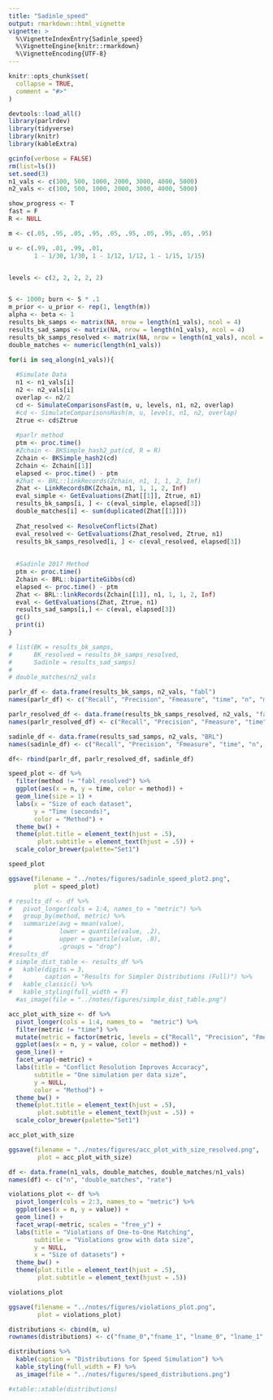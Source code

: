 ```yaml
---
title: "Sadinle_speed"
output: rmarkdown::html_vignette
vignette: >
  %\VignetteIndexEntry{Sadinle_speed}
  %\VignetteEngine{knitr::rmarkdown}
  %\VignetteEncoding{UTF-8}
---
```


```r
knitr::opts_chunk$set(
  collapse = TRUE,
  comment = "#>"
)
```

```r
devtools::load_all()
library(parlrdev)
library(tidyverse)
library(knitr)
library(kableExtra)
```


```r
gcinfo(verbose = FALSE)
rm(list=ls())
set.seed(3)
n1_vals <- c(100, 500, 1000, 2000, 3000, 4000, 5000)
n2_vals <- c(100, 500, 1000, 2000, 3000, 4000, 5000)

show_progress <- T
fast = F
R <- NULL

m <- c(.05, .95, .05, .95, .05, .95, .05, .95, .05, .95)

u <- c(.99, .01, .99, .01, 
       1 - 1/30, 1/30, 1 - 1/12, 1/12, 1 - 1/15, 1/15)


levels <- c(2, 2, 2, 2, 2)


S <- 1000; burn <- S * .1
m_prior <- u_prior <- rep(1, length(m))
alpha <- beta <- 1
results_bk_samps <- matrix(NA, nrow = length(n1_vals), ncol = 4)
results_sad_samps <- matrix(NA, nrow = length(n1_vals), ncol = 4)
results_bk_samps_resolved <- matrix(NA, nrow = length(n1_vals), ncol = 4)
double_matches <- numeric(length(n1_vals))

for(i in seq_along(n1_vals)){
  
  #Simulate Data
  n1 <- n1_vals[i]
  n2 <- n2_vals[i]
  overlap <- n2/2
  cd <- SimulateComparisonsFast(m, u, levels, n1, n2, overlap)
  #cd <- SimulateComparisonsHash(m, u, levels, n1, n2, overlap)
  Ztrue <- cd$Ztrue
  
  #parlr method
  ptm <- proc.time()
  #Zchain <- BKSimple_hash2_pat(cd, R = R)
  Zchain <- BKSimple_hash2(cd)
  Zchain <- Zchain[[1]]
  elapsed <- proc.time() - ptm
  #Zhat <- BRL::linkRecords(Zchain, n1, 1, 1, 2, Inf)
  Zhat <- LinkRecordsBK(Zchain, n1, 1, 1, 2, Inf)
  eval_simple <- GetEvaluations(Zhat[[1]], Ztrue, n1)
  results_bk_samps[i, ] <- c(eval_simple, elapsed[3])
  double_matches[i] <- sum(duplicated(Zhat[[1]]))
  
  Zhat_resolved <- ResolveConflicts(Zhat)
  eval_resolved <- GetEvaluations(Zhat_resolved, Ztrue, n1)
  results_bk_samps_resolved[i, ] <- c(eval_resolved, elapsed[3])
  
  
  #Sadinle 2017 Method
  ptm <- proc.time()
  Zchain <- BRL::bipartiteGibbs(cd)
  elapsed <- proc.time() - ptm
  Zhat <- BRL::linkRecords(Zchain[[1]], n1, 1, 1, 2, Inf)
  eval <- GetEvaluations(Zhat, Ztrue, n1)
  results_sad_samps[i,] <- c(eval, elapsed[3])
  gc()
  print(i)
}

# list(BK = results_bk_samps,
#      BK_resolved = results_bk_samps_resolved,
#      Sadinle = results_sad_samps)
# 
# double_matches/n2_vals
```

```r



parlr_df <- data.frame(results_bk_samps, n2_vals, "fabl")
names(parlr_df) <- c("Recall", "Precision", "Fmeasure", "time", "n", "method")

parlr_resolved_df <- data.frame(results_bk_samps_resolved, n2_vals, "fabl_resolved")
names(parlr_resolved_df) <- c("Recall", "Precision", "Fmeasure", "time", "n", "method")

sadinle_df <- data.frame(results_sad_samps, n2_vals, "BRL")
names(sadinle_df) <- c("Recall", "Precision", "Fmeasure", "time", "n",  "method")

df<- rbind(parlr_df, parlr_resolved_df, sadinle_df)

speed_plot <- df %>% 
  filter(method != "fabl_resolved") %>% 
  ggplot(aes(x = n, y = time, color = method)) +
  geom_line(size = 1) +
  labs(x = "Size of each dataset",
       y = "Time (seconds)",
       color = "Method") + 
  theme_bw() +
  theme(plot.title = element_text(hjust = .5),
        plot.subtitle = element_text(hjust = .5)) +
  scale_color_brewer(palette="Set1")

speed_plot

ggsave(filename = "../notes/figures/sadinle_speed_plot2.png",
       plot = speed_plot)

# results_df <- df %>% 
#   pivot_longer(cols = 1:4, names_to = "metric") %>% 
#   group_by(method, metric) %>% 
#   summarize(avg = mean(value),
#             lower = quantile(value, .2),
#             upper = quantile(value, .8),
#             .groups = "drop")
#results_df
# simple_dist_table <- results_df %>%
#   kable(digits = 3,
#         caption = "Results for Simpler Distributions (Full)") %>%
#   kable_classic() %>%
#   kable_styling(full_width = F)
  #as_image(file = "../notes/figures/simple_dist_table.png")
```

```r

acc_plot_with_size <- df %>% 
  pivot_longer(cols = 1:4, names_to =  "metric") %>% 
  filter(metric != "time") %>% 
  mutate(metric = factor(metric, levels = c("Recall", "Precision", "Fmeasure"))) %>% 
  ggplot(aes(x = n, y = value, color = method)) +
  geom_line() + 
  facet_wrap(~metric) +
  labs(title = "Conflict Resolution Improves Accuracy",
       subtitle = "One simulation per data size",
       y = NULL,
       color = "Method") + 
  theme_bw() +
  theme(plot.title = element_text(hjust = .5),
        plot.subtitle = element_text(hjust = .5)) +
  scale_color_brewer(palette="Set1")

acc_plot_with_size

ggsave(filename = "../notes/figures/acc_plot_with_size_resolved.png",
        plot = acc_plot_with_size)
```

```r

df <- data.frame(n1_vals, double_matches, double_matches/n1_vals)
names(df) <- c("n", "double_matches", "rate")

violations_plot <- df %>% 
  pivot_longer(cols = 2:3, names_to = "metric") %>%  
  ggplot(aes(x = n, y = value)) +
  geom_line() + 
  facet_wrap(~metric, scales = "free_y") + 
  labs(title = "Violations of One-to-One Matching",
       subtitle = "Violations grow with data size",
       y = NULL,
       x = "Size of datasets") + 
  theme_bw() +
  theme(plot.title = element_text(hjust = .5),
        plot.subtitle = element_text(hjust = .5)) 

violations_plot

ggsave(filename = "../notes/figures/violations_plot.png",
        plot = violations_plot)
```

```r
distributions <- cbind(m, u)
rownames(distributions) <- c("fname_0","fname_1", "lname_0", "lname_1", "day_0" , "day_1", "month_0" ,"month_1", "year_0", "year_1")

distributions %>% 
  kable(caption = "Distributions for Speed Simulation") %>% 
  kable_styling(full_width = F) %>% 
  as_image(file = "../notes/figures/speed_distributions.png")

#xtable::xtable(distributions)
```

